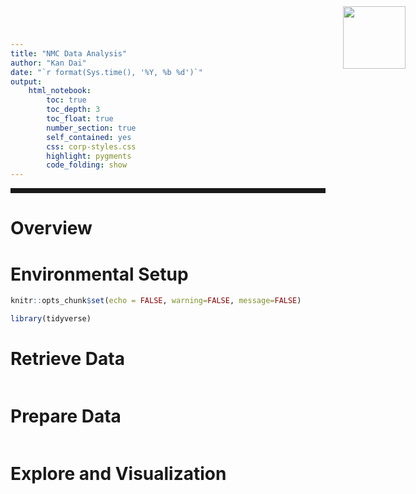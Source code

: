 ```yaml
---
title: "NMC Data Analysis"
author: "Kan Dai"
date: "`r format(Sys.time(), '%Y, %b %d')`"
output:
    html_notebook:
        toc: true
        toc_depth: 3
        toc_float: true
        number_section: true
        self_contained: yes
        css: corp-styles.css
        highlight: pygments
        code_folding: show
---
```


<img src="nmc_large.png" style="position:absolute;top:10px;right:100px;" width ="100" height="100"/>
<hr style="height:8px;">

# Overview
  

# Environmental Setup
```r
knitr::opts_chunk$set(echo = FALSE, warning=FALSE, message=FALSE)
```

```r
library(tidyverse)
```

# Retrieve Data

```r

```

# Prepare Data

```r

```

# Explore and Visualization

```r

```
